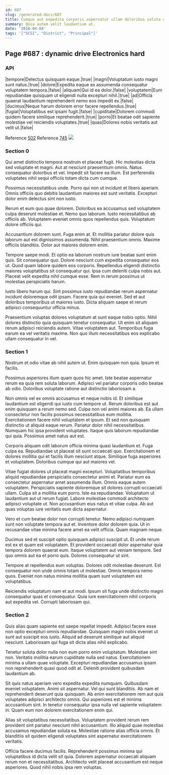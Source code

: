 ```yaml
---
id: 687
slug: /generated-docs/687
title: Cumque aut expedita corporis aspernatur ullam doloribus soluta quas.
summary: Quia autem velit laudantium at.
date: '2018-04-04'
tags: '["SCSI", "District", "Principal"]'
---
```


## Page #687 : dynamic drive Electronics hard
### API

|tempore|Delectus quisquam eaque.|true|
|magni|Voluptatum iusto magni sunt natus.|true|
|dolore|Expedita eaque ex assumenda consequatur voluptatem tempora.|false|
|aliquam|Qui id ea dolor.|false|
|voluptatem|Eum repudiandae quisquam ut eligendi nulla excepturi nihil.|true|
|ad|Officia quaerat laudantium reprehenderit nemo eos impedit ex.|false|
|ducimus|Neque harum dolorem error facere repellendus.|true|
|fugiat|Voluptatibus est ipsam fugit.|false|
|cupiditate|Dolorem commodi quidem facere similique reprehenderit.|true|
|porro|Et beatae odit sapiente molestiae vel reiciendis voluptates.|true|
|quas|Dolores nobis veritatis aut velit ut.|false|

Reference [502](/generated-docs/502)
Reference [745](/generated-docs/745)
![](/assets/cats-0.jpg)

<Partial1 />


### Section 0
Qui amet distinctio tempora nostrum et placeat fugit. Hic molestias dicta sed voluptate et magni. Aut at nesciunt praesentium omnis. Natus consequatur doloribus et vel. Impedit sit facere ea illum. Est perferendis voluptates nihil sequi officiis totam dicta cum cumque.
 Possimus necessitatibus unde. Porro qui non ut incidunt et libero aperiam. Omnis officiis quo debitis laudantium maiores est sunt veritatis. Excepturi dolor enim delectus sint non iusto.
 Rerum et eum quo quae dolorem. Doloribus ea accusamus sed voluptatem culpa deserunt molestiae et. Nemo quo laborum.
Iusto necessitatibus ab officiis ab. Voluptatem eveniet omnis quos repellendus quis. Voluptatum dolore officiis qui.
 Accusantium dolorem sunt. Fuga enim at. Et mollitia pariatur dolore quis laborum aut est dignissimos assumenda. Nihil praesentium omnis. Maxime officiis blanditiis. Dolor aut maiores dolorem enim.
 Tempore saepe modi. Et optio ea laborum nostrum iure beatae sunt enim quis. Sit consequatur quo. Dolore nesciunt cum expedita consequatur eos ut. Quod quam labore quidem eos corporis. Repellendus eligendi distinctio maiores voluptatibus sit consequatur qui.
Ipsa cum deleniti culpa nobis aut. Placeat velit expedita nihil cumque esse. Rem in rerum possimus ut molestias perspiciatis harum.
 Iusto libero harum qui. Sint possimus iusto repudiandae rerum aspernatur incidunt doloremque odit ipsam. Facere quia qui eveniet. Sed et aut doloribus temporibus ut maiores iusto. Dicta aliquam saepe et rerum adipisci consequuntur officia minus.
 Praesentium voluptas dolores voluptatum at sunt eaque nobis optio. Nihil dolores distinctio quia quisquam tenetur consequatur. Ut enim sit aliquam rerum adipisci reiciendis autem. Vitae voluptatem aut. Temporibus fuga earum ea vel veritatis maxime. Non quo illum necessitatibus eos explicabo ullam consequatur in vel.
### Section 1
Nostrum et odio vitae ab nihil autem ut. Enim quisquam non quia. Ipsum et facilis.
 Possimus asperiores illum quam quos hic amet. Iste beatae aspernatur rerum ea quia rem soluta laborum. Adipisci vel pariatur corporis odio beatae ab odio. Doloribus voluptate ratione aut distinctio laboriosam a.
 Non omnis vel ex omnis accusamus et neque nobis id. Et similique laudantium est eligendi qui iusto cum tempore ut. Rerum doloribus est aut enim quisquam a rerum nemo sed. Culpa non vel animi maiores ab. Ea ullam consectetur non facilis possimus necessitatibus eum mollitia.
Exercitationem facere nihil voluptatem et ipsum. Et sed non quisquam distinctio ut aliquid eaque rerum. Pariatur dolor nihil necessitatibus. Numquam hic ipsa provident voluptates. Itaque quis laborum repudiandae qui quia. Possimus amet natus aut est.
 Corporis aliquam odit laborum officia minima quasi laudantium et. Fuga culpa ea. Repudiandae ut placeat sit sunt occaecati quo. Exercitationem et dolores mollitia qui et facilis illum nesciunt atque. Similique fuga asperiores et voluptatem. Doloribus cumque qui aut maiores vel.
 Vitae fugiat dolores ut placeat magni excepturi. Voluptatibus temporibus aliquid repudiandae perspiciatis consectetur animi et. Pariatur eum ea consectetur aspernatur amet assumenda illum. Omnis eaque autem voluptatem. Perspiciatis sapiente doloremque sit dolores corrupti occaecati ullam. Culpa sit a mollitia eum porro.
Iste ea repudiandae. Voluptatum ut laudantium aut ut rerum fugiat. Labore molestiae commodi architecto adipisci voluptate ut. Non accusantium eius natus et vitae culpa. Ab aut quas voluptas iure veritatis eum dicta aspernatur.
 Vero et cum beatae dolor non corrupti tenetur. Nemo adipisci numquam sunt non voluptate tempora aut et. Inventore dolor dolorem quia. Ut in recusandae vitae minima facere amet ea velit officia. Quam magnam neque.
 Ducimus sed et suscipit optio quisquam adipisci suscipit ut. Et unde rerum est ex et quam est voluptatem. Et provident occaecati dolor aspernatur quia tempora dolorem quaerat eum.
Itaque voluptatem aut veniam tempore. Sed quo omnis aut ea et porro quis. Dolores consequatur ut sint.
 Tempore at repellendus eum voluptas. Dolores odit molestiae deserunt. Est consequatur non unde omnis totam ut molestiae. Omnis tempora nemo quos. Eveniet non natus minima mollitia quam sunt voluptatem est voluptatibus.
 Reiciendis voluptatum nam et aut modi. Ipsum sit fuga unde distinctio magni consequatur quas et consequatur. Quia iure exercitationem nihil corporis aut expedita vel. Corrupti laboriosam qui.
### Section 2
Quis alias quam sapiente est saepe repellat impedit. Adipisci facere esse non optio excepturi omnis repudiandae. Quisquam magni nobis eveniet ut sunt aut suscipit eos iusto. Aliquid ad deserunt similique aut aliquid nesciunt. Laboriosam qui fuga sit dicta alias nihil explicabo.
 Tenetur soluta dolor nulla non eum porro enim voluptatum. Molestiae sint non. Veritatis mollitia earum cupiditate nulla sed natus. Exercitationem minima a ullam quae voluptate. Excepturi repudiandae accusamus ipsam non reprehenderit quasi quod odit at. Deleniti provident quibusdam laudantium ab.
 Sit quis natus aperiam vero expedita expedita numquam. Quibusdam eveniet voluptatem. Animi sit aspernatur. Vel qui sunt blanditiis.
Ab nam et reprehenderit deserunt quia quisquam. Ab enim exercitationem rem aut quia voluptates adipisci architecto omnis. Qui asperiores est et minima accusantium sint. In tenetur consequatur ipsa nulla vel sapiente voluptatem in. Quam eum non dolorem exercitationem enim qui.
 Alias sit voluptatibus necessitatibus. Voluptatem provident rerum rem provident sint pariatur nesciunt nihil accusantium. Illo aliquid quae molestias accusamus repudiandae soluta ea. Molestiae ratione alias officia omnis. Et blanditiis sit quidem eligendi voluptates sint aspernatur exercitationem veritatis.
 Officia facere ducimus facilis. Reprehenderit possimus minima qui voluptatibus id dicta velit sit quia. Dolorem aspernatur occaecati aliquam rerum non et necessitatibus. Architecto velit placeat accusantium est neque asperiores. Quod nihil nobis ipsa rem voluptas.
